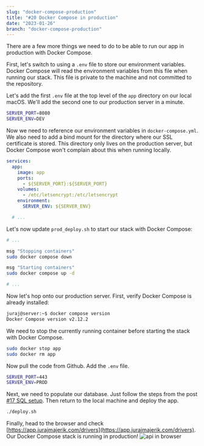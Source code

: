 ```yaml
---
slug: "docker-compose-production"
title: "#20 Docker Compose in production"
date: "2023-01-26"
branch: "docker-compose-production"
---
```

There are a few more things we need to do to be able to run our app in production with Docker Compose.

First, let's switch to using a `.env` file to store our environment variables. Docker Compose will read the environment variables from this file when running our stack. This file is private to the machine and not committed to the repository.

Let's add the first `.env` file at the top level of the `app` directory on our local macOS. We'll add the second one to our production server in a minute.
```bash
SERVER_PORT=8080
SERVER_ENV=DEV
```

Now we need to reference our environment variables in `docker-compose.yml`. We also need to add a bind mount for the directory where our SSL certificate is stored. This directory only lives on the production server, but Docker Compose won't complain about this when running locally.
```yml
services:
  app:
    image: app
    ports:
      - ${SERVER_PORT}:${SERVER_PORT}
    volumes:
      - /etc/letsencrypt:/etc/letsencrypt
    environment:
      SERVER_ENV: ${SERVER_ENV}

  # ...
```

Let's now update `prod_deploy.sh` to start our stack with Docker Compose:
```bash
# ...

msg "Stopping containers"
sudo docker compose down

msg "Starting containers"
sudo docker compose up -d

# ...
```

Now let's hop onto our production server. First, verify Docker Compose is already installed:
```bash
juraj@server:~$ docker compose version
Docker Compose version v2.12.2
```

We need to stop the currently running container before starting the stack with Docker Compose.
```bash
sudo docker stop app
sudo docker rm app
```

Now pull the code from Github. Add the `.env` file.
```bash
SERVER_PORT=443
SERVER_ENV=PROD
```

Next, we need to populate our database. Just follow the steps from the post [#17 SQL setup](https://jurajmajerik.com/blog/sql-setup/). Then return to the local machine and deploy the app.
```bash
./deploy.sh
```

Finally, head to the browser and check [https://app.jurajmajerik.com/drivers](https://app.jurajmajerik.com/drivers). Our Docker Compose stack is running in production!
![api in browser](./img-1.png)